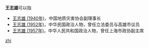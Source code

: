 '''王志雄'''可以指
* [[王志雄_(1940年)|王志雄 (1940年)]]，中国地质灾害协会副理事长
* [[王志雄_(1952年)|王志雄 (1952年)]]，中华民国政治人物，曾任立法委员与高雄市议员
* [[王志雄_(1957年)|王志雄 (1957年)]]，中华人民共和国政治人物，曾任上海市政协副主席

{{disambig}}

[[Category:三字王姓人名消歧义|zhi]]